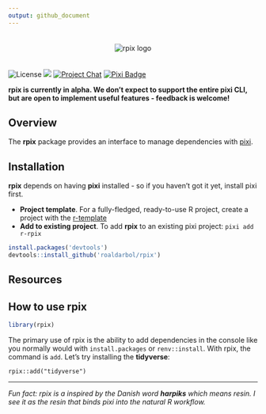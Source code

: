 ```yaml
---
output: github_document
---
```


<p style="text-align:center;">
  <img style="padding-bottom: 20px; padding-top: 20px;" src="man/figures/logo.png" alt="rpix logo">
</p>
<!-- badges: start -->
![License][license-badge]
<img src="https://github.com/roaldarbol/rpix/workflows/R-CMD-check/badge.svg">
[![Project Chat][chat-badge]][chat-url]
[![Pixi Badge][pixi-badge]][pixi-url]

[license-badge]: https://img.shields.io/badge/license-MIT-blue
[chat-badge]: https://img.shields.io/discord/1082332781146800168.svg?label=&logo=discord&logoColor=ffffff&color=7389D8&labelColor=6A7EC2
[chat-url]: https://discord.gg/kKV8ZxyzY4
[pixi-badge]:https://img.shields.io/endpoint?url=https://raw.githubusercontent.com/prefix-dev/pixi/main/assets/badge/v0.json
[pixi-url]: https://pixi.sh
<!-- badges: end -->

**rpix is currently in alpha. We don't expect to support the entire pixi CLI, but are open to implement useful features - feedback is welcome!**

## Overview
The **rpix** package provides an interface to manage dependencies with [pixi](https://pixi.sh). 

## Installation
**rpix** depends on having **pixi** installed - so if you haven't got it yet, install pixi first.

- **Project template**. For a fully-fledged, ready-to-use R project, create a project with the [r-template](https://github.com/roaldarbol/r-template)
- **Add to existing project**. To add **rpix** to an existing pixi project: `pixi add r-rpix`

``` r
install.packages('devtools')
devtools::install_github('roaldarbol/rpix')
```

## Resources

## How to use rpix
``` r
library(rpix)
```
The primary use of rpix is the ability to add dependencies in the console like you normally would with `install.packages` or `renv::install`. With rpix, the command is `add`. Let's try installing the **tidyverse**:

```
rpix::add("tidyverse")
```

---

*Fun fact: rpix is a inspired by the Danish word **harpiks** which means resin. I see it as the resin that binds pixi into the natural R workflow.*
